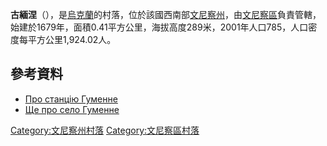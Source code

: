 {{coord|49|11|40|N|28|41|48|E|scale:30000|display=title}}

'''古緬涅'''（{{lang-uk|Гуменне}}），是[[烏克蘭|烏克蘭]]的村落，位於該國西南部[[文尼察州|文尼察州]]，由[[文尼察區|文尼察區]]負責管轄，始建於1679年，面積0.41平方公里，海拔高度289米，2001年人口785，人口密度每平方公里1,924.02人。

==參考資料==
* [http://vlasno.info/spetsproekti/2/tourism/item/9913-pid-vinnytseiu-z-kyp-iatylni-zrobyly-vbyralniu Про станцію Гуменне] {{Wayback|url=http://vlasno.info/spetsproekti/2/tourism/item/9913-pid-vinnytseiu-z-kyp-iatylni-zrobyly-vbyralniu |date=20191213144039 }}
* [http://vlasno.info/spetsproekti/2/tourism/item/10011-u-seli-izoliatori-pid-vinnytseiu-znakhodytsia-muzei-radianskoho-mynuloho  Ще про село Гуменне] {{Wayback|url=http://vlasno.info/spetsproekti/2/tourism/item/10011-u-seli-izoliatori-pid-vinnytseiu-znakhodytsia-muzei-radianskoho-mynuloho |date=20180909224448 }}

[[Category:文尼察州村落|Category:文尼察州村落]]
[[Category:文尼察區村落|Category:文尼察區村落]]


{{Vinnytsia-geo-stub}}